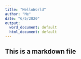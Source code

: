 ```yaml
---
title: "HelloWorld"
author: "Me"
date: "6/5/2020"
output:
  word_document: default
  html_document: default
---
```


## This is a markdown file
